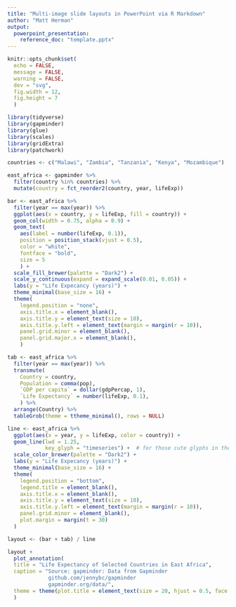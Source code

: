 ```yaml
---
title: "Multi-image slide layouts in PowerPoint via R Markdown"
author: "Matt Herman"
output: 
  powerpoint_presentation:
    reference_doc: "template.pptx"
---
```


```r
knitr::opts_chunk$set(
  echo = FALSE,
  message = FALSE,
  warning = FALSE,
  dev = "svg",
  fig.width = 12,
  fig.height = 7
  )
```

```r
library(tidyverse)
library(gapminder)
library(glue)
library(scales)
library(gridExtra)
library(patchwork)

countries <- c("Malawi", "Zambia", "Tanzania", "Kenya", "Mozambique") 

east_africa <- gapminder %>% 
  filter(country %in% countries) %>%
  mutate(country = fct_reorder2(country, year, lifeExp))

bar <- east_africa %>% 
  filter(year == max(year)) %>% 
  ggplot(aes(x = country, y = lifeExp, fill = country)) +
  geom_col(width = 0.75, alpha = 0.9) +
  geom_text(
    aes(label = number(lifeExp, 0.1)),
    position = position_stack(vjust = 0.5),
    color = "white",
    fontface = "bold",
    size = 5
    ) +
  scale_fill_brewer(palette = "Dark2") +
  scale_y_continuous(expand = expand_scale(0.01, 0.05)) +
  labs(y = "Life Expecancy (years)") +
  theme_minimal(base_size = 16) + 
  theme(
    legend.position = "none",
    axis.title.x = element_blank(),
    axis.title.y = element_text(size = 10),
    axis.title.y.left = element_text(margin = margin(r = 10)),
    panel.grid.minor = element_blank(),
    panel.grid.major.x = element_blank(),
    )

tab <- east_africa %>% 
  filter(year == max(year)) %>% 
  transmute(
    Country = country, 
    Population = comma(pop),
    `GDP per capita` = dollar(gdpPercap, 1),
    `Life Expectancy` = number(lifeExp, 0.1),
    ) %>% 
  arrange(Country) %>% 
  tableGrob(theme = ttheme_minimal(), rows = NULL)

line <- east_africa %>%
  ggplot(aes(x = year, y = lifeExp, color = country)) +
  geom_line(lwd = 1.25,
            key_glyph = "timeseries") +  # for those cute glyphs in the legend
  scale_color_brewer(palette = "Dark2") +
  labs(y = "Life Expecancy (years)") +
  theme_minimal(base_size = 16) +
  theme(
    legend.position = "bottom",
    legend.title = element_blank(),
    axis.title.x = element_blank(),
    axis.title.y = element_text(size = 10),
    axis.title.y.left = element_text(margin = margin(r = 10)),
    panel.grid.minor = element_blank(),
    plot.margin = margin(t = 30)
  )

layout <- (bar + tab) / line

layout +
  plot_annotation(
  title = "Life Expectancy of Selected Countries in East Africa",
  caption = "Source: gapminder: Data from Gapminder
             github.com/jennybc/gapminder
             gapminder.org/data/",
  theme = theme(plot.title = element_text(size = 20, hjust = 0.5, face = "bold"))
  )
```


